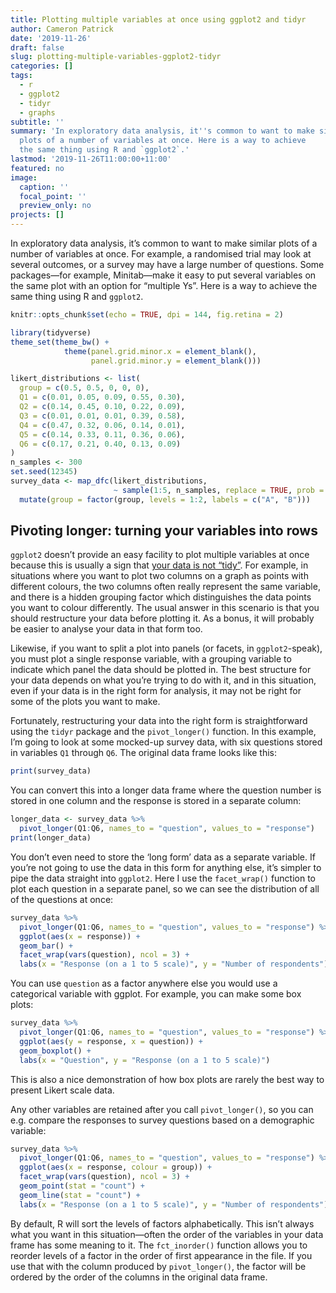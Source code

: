 ```yaml
---
title: Plotting multiple variables at once using ggplot2 and tidyr
author: Cameron Patrick
date: '2019-11-26'
draft: false
slug: plotting-multiple-variables-ggplot2-tidyr
categories: []
tags:
  - r
  - ggplot2
  - tidyr
  - graphs
subtitle: ''
summary: 'In exploratory data analysis, it''s common to want to make similar
  plots of a number of variables at once. Here is a way to achieve
  the same thing using R and `ggplot2`.'
lastmod: '2019-11-26T11:00:00+11:00'
featured: no
image:
  caption: ''
  focal_point: ''
  preview_only: no
projects: []
---
```


In exploratory data analysis, it's common to want to make similar
plots of a number of variables at once. For example, a randomised trial may
look at several outcomes, or a survey may have a large number of questions. Some
packages---for example, Minitab---make it easy to put several variables on the
same plot with an option for "multiple Ys". Here is a way to achieve
the same thing using R and `ggplot2`.

```r
knitr::opts_chunk$set(echo = TRUE, dpi = 144, fig.retina = 2)

library(tidyverse)
theme_set(theme_bw() +
            theme(panel.grid.minor.x = element_blank(),
                  panel.grid.minor.y = element_blank()))
```

```r
likert_distributions <- list(
  group = c(0.5, 0.5, 0, 0, 0),
  Q1 = c(0.01, 0.05, 0.09, 0.55, 0.30),
  Q2 = c(0.14, 0.45, 0.10, 0.22, 0.09),
  Q3 = c(0.01, 0.01, 0.01, 0.39, 0.58),
  Q4 = c(0.47, 0.32, 0.06, 0.14, 0.01),
  Q5 = c(0.14, 0.33, 0.11, 0.36, 0.06),
  Q6 = c(0.17, 0.21, 0.40, 0.13, 0.09)
)
n_samples <- 300
set.seed(12345)
survey_data <- map_dfc(likert_distributions, 
                       ~ sample(1:5, n_samples, replace = TRUE, prob = .)) %>%
  mutate(group = factor(group, levels = 1:2, labels = c("A", "B")))
```


## Pivoting longer: turning your variables into rows

`ggplot2` doesn't provide an easy facility to plot multiple variables
at once because this is usually a sign that [your data is not "tidy"](https://r4ds.had.co.nz/tidy-data.html). For example, in situations where you want
to plot two columns on a graph as points with different colours, the two
columns often really represent the same variable, and there is a hidden
grouping factor which distinguishes the data points you want to colour differently.
The usual answer in this scenario is that you
should restructure your data before plotting it. As a bonus, it will probably be
easier to analyse your data in that form too.

Likewise, if you want to split a plot into panels (or
facets, in `ggplot2`-speak),
you must plot a single response variable, with a grouping variable to indicate
which panel the data should be plotted in.
The best structure for your data depends
on what you're trying to do with it, and in this situation, even if your data
is in the right form for analysis, it may not be right for some of the plots you want
to make.

Fortunately, restructuring your data into the right form is straightforward using the `tidyr`
package and the `pivot_longer()` function. In this example, I'm going to look at some
mocked-up survey data, with six questions stored in variables `Q1` through `Q6`.
The original data frame looks like this:

```r
print(survey_data)
```

You can convert this into a
longer data frame where the question number is stored in one column and the
response is stored in a separate column:

```r
longer_data <- survey_data %>%
  pivot_longer(Q1:Q6, names_to = "question", values_to = "response")
print(longer_data)
```

You don't even need to store the 'long form' data as a separate variable. If you're
not going to use the data in this form for anything else, it's
simpler to pipe the data straight into `ggplot2`. Here I use the `facet_wrap()`
function to plot each question in a separate panel, so we can see the distribution
of all of the questions at once:

```r
survey_data %>%
  pivot_longer(Q1:Q6, names_to = "question", values_to = "response") %>%
  ggplot(aes(x = response)) +
  geom_bar() +
  facet_wrap(vars(question), ncol = 3) +
  labs(x = "Response (on a 1 to 5 scale)", y = "Number of respondents")
```

You can use `question` as a factor anywhere else you would use a categorical
variable with ggplot. For example, you can make some box plots:

```r
survey_data %>%
  pivot_longer(Q1:Q6, names_to = "question", values_to = "response") %>%
  ggplot(aes(y = response, x = question)) +
  geom_boxplot() +
  labs(x = "Question", y = "Response (on a 1 to 5 scale)")
```

This is also a nice demonstration of how box plots are rarely the best way to
present Likert scale data.

Any other variables are retained after you call `pivot_longer()`, so you can
e.g. compare the responses to survey questions based on a demographic variable:

```r
survey_data %>%
  pivot_longer(Q1:Q6, names_to = "question", values_to = "response") %>%
  ggplot(aes(x = response, colour = group)) +
  facet_wrap(vars(question), ncol = 3) +
  geom_point(stat = "count") +
  geom_line(stat = "count") +
  labs(x = "Response (on a 1 to 5 scale)", y = "Number of respondents")
```

By default, R will sort the levels of factors alphabetically. This isn't always
what you want in this situation---often the order of the variables in your data
frame has some meaning to it. The `fct_inorder()` function allows you to reorder
levels of a factor in the order of first appearance in the file. If you use that
with the column produced by `pivot_longer()`, the factor will be ordered by the
order of the columns in the original data frame.
